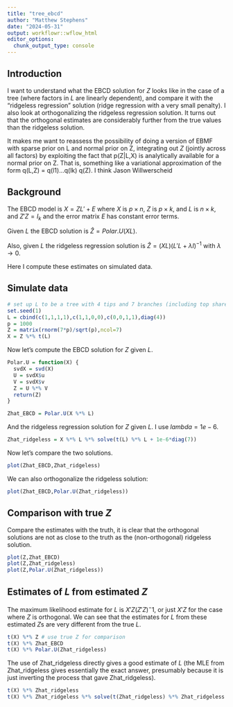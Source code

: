 ```yaml
---
title: "tree_ebcd"
author: "Matthew Stephens"
date: "2024-05-31"
output: workflowr::wflow_html
editor_options:
  chunk_output_type: console
---
```


## Introduction

I want to understand what the EBCD solution for $Z$ looks like in the case of a tree (where factors in $L$ are linearly dependent), and compare it with the "ridgeless regression" solution (ridge regression with a very small penalty). I also look at orthogonalizing the ridgeless regression solution. It turns out that the orthogonal estimates are considerably further from the true values than the ridgeless solution.

It makes me want to reassess the possibility of doing a version of EBMF with sparse prior on L and normal prior on Z, integrating out $Z$ (jointly across all factors) by exploiting the fact that p(Z|L,X) is analytically available for a normal prior on Z.
That is, something like a variational approximation of the form q(L,Z) = q(l1)...q(lk) q(Z). I think Jason Willwerscheid 



## Background

The EBCD model is $X=ZL' + E$ where $X$ is $p \times n$, $Z$ is $p \times k$, and $L$ is $n \times k$, and $Z'Z=I_k$ and the error matrix $E$ has constant error terms.

Given $L$ the EBCD solution is $\hat{Z} = Polar.U(XL)$. 

Also, given $L$ the ridgeless regression solution is $\hat{Z} = (XL)(L'L + \lambda I)^{-1}$ with $\lambda \to 0$.

Here I compute these estimates on simulated data.

## Simulate data

```r
# set up L to be a tree with 4 tips and 7 branches (including top shared branch)
set.seed(1)
L = cbind(c(1,1,1,1),c(1,1,0,0),c(0,0,1,1),diag(4))
p = 1000
Z = matrix(rnorm(7*p)/sqrt(p),ncol=7)
X = Z %*% t(L)
```

Now let's compute the EBCD solution for $Z$ given $L$.
```r
Polar.U = function(X) {
  svdX = svd(X)
  U = svdX$u
  V = svdX$v
  Z = U %*% V
  return(Z)
}

Zhat_EBCD = Polar.U(X %*% L)
```

And the ridgeless regression solution for $Z$ given $L$. I use $lambda=1e-6$.
```r
Zhat_ridgeless = X %*% L %*% solve(t(L) %*% L + 1e-6*diag(7)) 
```

Now let's compare the two solutions.
```r
plot(Zhat_EBCD,Zhat_ridgeless)
```

We can also orthogonalize the ridgeless solution:
```r
plot(Zhat_EBCD,Polar.U(Zhat_ridgeless))
```

## Comparison with true $Z$

Compare the estimates with the truth, it is clear that the orthogonal solutions are not as close to the truth as the (non-orthogonal) ridgeless solution.
```r
plot(Z,Zhat_EBCD)
plot(Z,Zhat_ridgeless)
plot(Z,Polar.U(Zhat_ridgeless))
```

## Estimates of $L$ from estimated $Z$

The maximum likelihood estimate for $L$ is $X'Z(Z'Z)^-1$, or just $X'Z$ for the case where $Z$ is orthogonal. We can see that the estimates for $L$ from these estimated $Z$s are very different from the true $L$. 
```r
t(X) %*% Z # use true Z for comparison
t(X) %*% Zhat_EBCD
t(X) %*% Polar.U(Zhat_ridgeless)
```

The use of Zhat_ridgeless directly gives a good estimate of $L$ (the MLE from Zhat_ridgeless gives essentially the exact answer, presumably because it is just inverting the process that gave Zhat_ridgeless).
```r
t(X) %*% Zhat_ridgeless 
t(X) %*% Zhat_ridgeless %*% solve(t(Zhat_ridgeless) %*% Zhat_ridgeless + 1e-6*diag(7))
```


